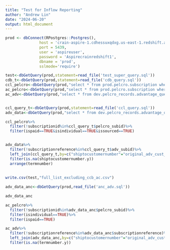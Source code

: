 ```yaml
---
title: "Test for Inflow Reporting"
author: "Andrew Lin"
date: "2024-06-20"
output: html_document
---
```


```r


prod <- dbConnect(RPostgres::Postgres(),  
               host = 'crain-aspire-1.cdhessuxqdxg.us-east-1.redshift.amazonaws.com',
               port = 5439,
               user = 'aspireuser',
               password = 'Aspirecrainredshift1',
               dbname = 'prod',
               sslmode='require')

test<-dbGetQuery(prod,statement=read_file('test_super_query.sql'))
cdb_t<-dbGetQuery(prod,statement=read_file('cdb_query.sql'))
ccl_pelcro<-dbGetQuery(prod,"select * from prod.pelcro.subscription where businessunitcode='CCL'")
ac_pelcro<-dbGetQuery(prod,"select * from prod.pelcro.subscription where businessunitcode='ANG' and productname like '%Canada%'")
ac_adv<-dbGetQuery(prod,"select * from dev.pelcro_records.advantage_query where owningoffice='AC'")


ccl_query_t<-dbGetQuery(prod,statement=read_file('ccl_query.sql'))
adv_data<-dbGetQuery(prod,"select * from dev.pelcro_records.advantage_query where owningoffice='CL'")
```

```r
ccl_pelcro%>%
  filter(!subscriptionid%in%ccl_query_t$pelcro_subid)%>%
  filter(ispaid==TRUE&isindividual==TRUE&issourced==TRUE)


adv_data%>%
  filter(!subscriptionreference%in%ccl_query_t$adv_subid)%>%
  left_join(ccl_query_t,by=c("shiptocustomernumber"="original_adv_cust_value","ordernumber"="ordernumber"))%>%
  filter(is.na(shiptocustomernumber.y))
  arrange(termnumber)
  
  
write.csv(test,"full_list_excluding_ccb_ac.csv")
```




```r
adv_data_anc<-dbGetQuery(prod,read_file('anc_adv.sql'))

adv_data_anc

ac_pelcro%>%
  filter(!subscriptionid%in%adv_data_anc$pelcro_subid)%>%
  filter(isindividual==TRUE)%>%
  filter(ispaid==TRUE)
```
```r
ac_adv%>%
  filter(!subscriptionreference%in%adv_data_anc$subscriptionreference)%>%
  left_join(adv_data_anc,by=c("shiptocustomernumber"="original_adv_cust_value","ordernumber"="ordernumber"))%>%
  filter(is.na(termnumber.y))
```

